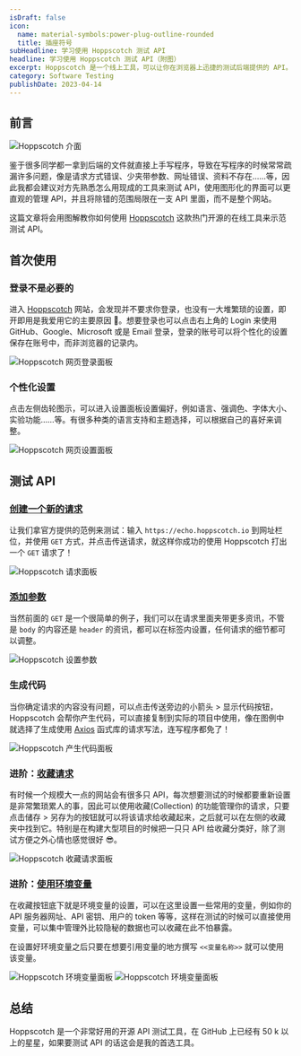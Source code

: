 ```yaml
---
isDraft: false
icon:
  name: material-symbols:power-plug-outline-rounded
  title: 插座符号
subHeadline: 学习使用 Hoppscotch 测试 API
headline: 学习使用 Hoppscotch 测试 API（附图）
excerpt: Hoppscotch 是一个线上工具，可以让你在浏览器上迅捷的测试后端提供的 API。很常遇到到后端的文件就直接上手写程式，导致在写程式的时候常常疏漏许多问题，像是请求方式错误、少夹带参数、网址错误、资料不存在……等，因此我都会建议先熟悉怎么用现成的工具来测试 API，使用图形化的介面可以更直观的管理API 们。
category: Software Testing
publishDate: 2023-04-14
---
```


## 前言

![Hoppscotch 介面](./ui.webp)

鉴于很多同学都一拿到后端的文件就直接上手写程序，导致在写程序的时候常常疏漏许多问题，像是请求方式错误、少夹带参数、网址错误、资料不存在……等，因此我都会建议对方先熟悉怎么用现成的工具来测试 API，使用图形化的界面可以更直观的管理 API，并且将除错的范围局限在一支 API 里面，而不是整个网站。

这篇文章将会用图解教你如何使用 [Hoppscotch](https://github.com/hoppscotch/hoppscotch) 这款热门开源的在线工具来示范测试 API。

## 首次使用

### 登录不是必要的

进入 [Hoppscotch](https://hoppscotch.io/) 网站，会发现并不要求你登录，也没有一大堆繁琐的设置，即开即用是我爱用它的主要原因 🤗。想要登录也可以点击右上角的 Login 来使用 GitHub、Google、Microsoft 或是 Email 登录，登录的账号可以将个性化的设置保存在账号中，而非浏览器的记录内。

![Hoppscotch 网页登录面板](./login.webp '选择你爱用的方式登录')

### 个性化设置

点击左侧齿轮图示，可以进入设置面板设置偏好，例如语言、强调色、字体大小、实验功能……等。有很多种类的语言支持和主题选择，可以根据自己的喜好来调整。

![Hoppscotch 网页设置面板](./setting.webp '调整你的偏好')

## 测试 API

### [创建一个新的请求](https://docs.hoppscotch.io/documentation/getting-started/rest/creating-a-request)

让我们拿官方提供的范例来测试：输入 `https://echo.hoppscotch.io` 到网址栏位，并使用 `GET` 方式，并点击传送请求，就这样你成功的使用 Hoppscotch 打出一个 `GET` 请求了！

![Hoppscotch 请求面板](./get.webp '你的第一支 GET 请求成功！')

### [添加参数](https://docs.hoppscotch.io/documentation/getting-started/rest/using-parameters)

当然前面的 `GET` 是一个很简单的例子，我们可以在请求里面夹带更多资讯，不管是 `body` 的内容还是 `header` 的资讯，都可以在标签内设置，任何请求的细节都可以调整。

![Hoppscotch 设置参数](./parameter.webp '设置参数')

### 生成代码

当你确定请求的内容没有问题，可以点击传送旁边的小箭头 > 显示代码按钮，Hoppscotch 会帮你产生代码，可以直接复制到实际的项目中使用，像在图例中就选择了生成使用 [Axios](https://axios-http.com/) 函式库的请求写法，连写程序都免了！

![Hoppscotch 产生代码面板](./axios.webp '产生 Axios 请求写法的代码')

### 进阶：[收藏请求](https://docs.hoppscotch.io/documentation/getting-started/rest/organizing-your-requests)

有时候一个规模大一点的网站会有很多只 API，每次想要测试的时候都要重新设置是非常繁琐累人的事，因此可以使用收藏(Collection) 的功能管理你的请求，只要点击储存 > 另存为的按钮就可以将该请求给收藏起来，之后就可以在左侧的收藏夹中找到它。特别是在构建大型项目的时候把一只只 API 给收藏分类好，除了测试方便之外心情也感觉很好 😎。

![Hoppscotch 收藏请求面板](./collection.webp '收藏请求')

### 进阶：[使用环境变量](https://docs.hoppscotch.io/documentation/getting-started/rest/environment-variables)

在收藏按钮底下就是环境变量的设置，可以在这里设置一些常用的变量，例如你的 API 服务器网址、API 密钥、用户的 token 等等，这样在测试的时候可以直接使用变量，可以集中管理外比较隐秘的数据也可以收藏在此不怕暴露。

在设置好环境变量之后只要在想要引用变量的地方撰写 `<<变量名称>>` 就可以使用该变量。

![Hoppscotch 环境变量面板](./env.webp '新增环境变量')
![Hoppscotch 环境变量面板](./env-2.webp '输入环境变量，并且在请求中使用')

## 总结

Hoppscotch 是一个非常好用的开源 API 测试工具，在 GitHub 上已经有 50 k 以上的星星，如果要测试 API 的话这会是我的首选工具。
